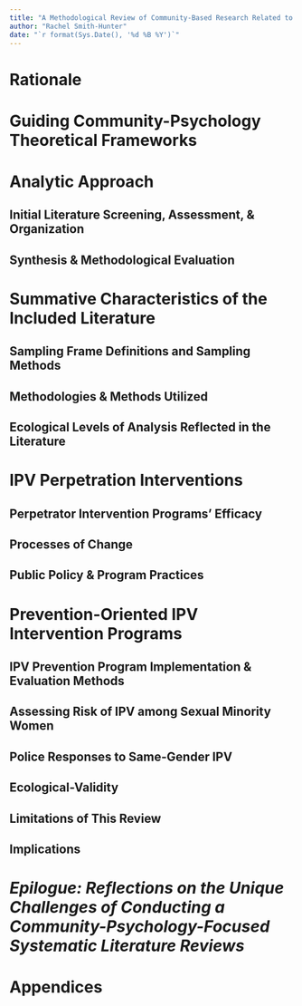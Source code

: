 ```yaml
---
title: "A Methodological Review of Community-Based Research Related to Intimate Partner Violence"
author: "Rachel Smith-Hunter"
date: "`r format(Sys.Date(), '%d %B %Y')`"
---
```


\part{Introduction} <!-- Part I. -->

# Rationale

# Guiding Community-Psychology Theoretical Frameworks

\part{Systematic Literature Search \& Review Methods} <!-- Part II. -->

# Analytic Approach

## Initial Literature Screening, Assessment, \& Organization

## Synthesis & Methodological Evaluation

\part{Literature Synthesis \& Review} <!-- Part III. -->

# Summative Characteristics of the Included Literature

## Sampling Frame Definitions and Sampling Methods

## Methodologies & Methods Utilized

## Ecological Levels of Analysis Reflected in the Literature

# IPV Perpetration Interventions

## Perpetrator Intervention Programs' Efficacy

## Processes of Change

## Public Policy & Program Practices

# Prevention-Oriented IPV Intervention Programs

## IPV Prevention Program Implementation & Evaluation Methods

## Assessing Risk of IPV among Sexual Minority Women

## Police Responses to Same-Gender IPV

\part{Summative Methodological Critique} <!-- Part IV. -->

## Ecological-Validity

\part{Discussion} <!-- Part V. -->

## Limitations of This Review

## Implications

# _**Epilogue:**_ _Reflections on the Unique Challenges of Conducting a Community-Psychology-Focused Systematic Literature Reviews_

# Appendices
